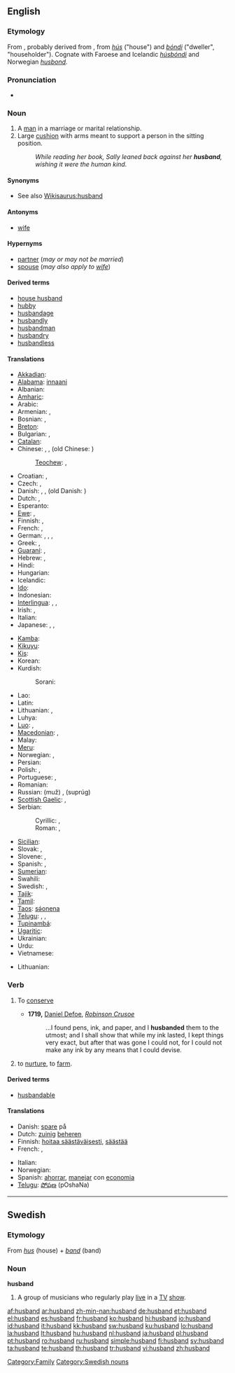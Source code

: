 ==English==

{{rank|certainly|big|road|550|husband|blockquote|effect|wanted}}

===Etymology===
From {{etyl|ang}} {{term|hūsbonda||lang=ang|male head of a household}}, probably derived from {{etyl|non}} {{term|húsbóndi||lang=non|master of house}}, from ''[[hús]]'' ("house") and ''[[bóndi]]'' ("dweller", "householder"). Cognate with Faroese and Icelandic ''[[húsbóndi]]'' and Norwegian ''[[husbond]]''.

===Pronunciation===
* {{audio|en-us-husband.ogg|Audio (US)}}

===Noun===
{{en-noun}}

# A [[man]] in a marriage or marital relationship.
# Large [[cushion]] with arms meant to support a person in the sitting position.
#: ''While reading her book, Sally leaned back against her '''husband''', wishing it were the human kind.''

====Synonyms====
* See also [[Wikisaurus:husband]]

====Antonyms====
* [[wife]]

====Hypernyms====
* [[partner]] (''may or may not be married'')
* [[spouse]] (''may also apply to [[wife]]'')

====Derived terms====
* [[house husband]]
* [[hubby]]
* [[husbandage]]
* [[husbandly]]
* [[husbandman]]
* [[husbandry]]
* [[husbandless]]

====Translations====
{{trans-top|male partner in marriage}}
* [[Akkadian]]: {{tø|akk|𒁮|tr=mutu|sc=Xsux}}
* [[Alabama]]: [[innaani]]
* Albanian: {{t+|sq|burrë|xs=Albanian}}
* [[Amharic]]: {{tø|am|ባል|tr=bal|sc=Ethi}}
* Arabic: {{t-|ar|زوج|m|tr=záuj|sc=Arab}}
* Armenian: {{t+|hy|ամուսին|tr=amusin|sc=Armn|xs=Armenian}}, {{t-|hy|մարդ|tr=mard|sc=Armn|xs=Armenian}}
* Bosnian: {{t-|bs|muž|m}}, {{t-|bs|suprug|m}}
* [[Breton]]: {{t|br|gwaz|m|xs=Breton}}
* Bulgarian: {{t+|bg|мъж|m|tr=mǎž|sc=Cyrl}}, {{t+|bg|съпруг|m|tr=sǎprug|sc=Cyrl}}
* [[Catalan]]: {{t+|ca|marit|m}}
* Chinese: {{t-|cmn|丈夫|tr=zhàng fú|sc=Hani|xs=Mandarin}}, {{t-|cmn|老公|tr=lǎo gōng|sc=Hani|xs=Mandarin}}, (old Chinese: {{t|cmn|相公|sc=Hani|xs=Mandarin}})
*: [[Teochew]]: {{t-|nan|ang1|xs=Min Nan}}, {{t|nan|dai6lou6|xs=Min Nan}}
* Croatian: {{t+|hr|muž|m}}, {{t-|hr|suprug|m}}
* Czech: {{t-|cs|manžel|m}}, {{t+|cs|muž|m}}
* Danish: {{t+|da|mand}}, {{t|da|ægtemand}}, (old Danish: {{t|da|husbond}})
* Dutch: {{t+|nl|man|m}}, {{t+|nl|echtgenoot|m}}
* Esperanto: {{t+|eo|edzo|xs=Esperanto}}
* [[Ewe]]: {{tø|ewe|atsu}}, {{tø|ewe|srɔ̃ŋutsu}}
* Finnish: {{t+|fi|mies}}, {{t+|fi|aviomies}}
* French: {{t+|fr|mari|m}}, {{t+|fr|époux|m}}
* German: {{t+|de|Ehemann|m}}, {{t+|de|Mann|m}}, {{t|de|Gemahl|m}}, {{t+|de|Gatte|m}}
* Greek: {{t+|el|άνδρας|m|tr=ándras|sc=Grek}}, {{t+|el|σύζυγος|m|tr=sýzygos|sc=Grek}}
* [[Guaraní]]: {{t-|gn|me|xs=Guaraní}}, {{t|gn|ména|xs=Guaraní}}
* Hebrew: {{t-|he|בעל|m|tr=baʿal|sc=Hebr}}, {{t+|he|איש|m|tr=ʾîš|sc=Hebr}}
* Hindi: {{t+|hi|पति|m|tr=pati|sc=Deva|xs=Hindi}}
* Hungarian: {{t+|hu|férj}}
* Icelandic: {{t+|is|eiginmaður}}
* [[Ido]]: {{t+|io|spozulo|xs=Ido}}
* Indonesian: {{t+|id|suami|xs=Indonesian}}
* [[Interlingua]]: {{t-|ia|marito|xs=Interlingua}}, {{t-|ia|sposo|xs=Interlingua}}, {{t|ia|sponso|xs=Interlingua}}
* Irish: {{t+|ga|fear|m|xs=Irish}}, {{t|ga|fear céile|m|xs=Irish}}
* Italian: {{t+|it|marito|m}}
* Japanese: {{t+|ja|夫|tr=おっと, otto|sc=Jpan}}, {{t-|ja|主人|tr=しゅじん, shujin|sc=Jpan}}, {{t|ja|旦那|tr=だんな, danna|sc=Jpan}}
{{trans-mid}}
* [[Kamba]]: {{tø|kam|mundu ume}}
* [[Kikuyu]]: {{tø|ki|morume}}
* [[Kis]]: {{tø|kis|msacha}}
* Korean: {{t+|ko|남편|tr=nam pyeon|sc=Hang}}
* Kurdish:
*: Sorani: {{t|ku|مێرد|tr=mérd|sc=ku-Arab}}
* Lao: {{t-|lo|ຜົວ|tr=phua|sc=Laoo|xs=Lao}}
* Latin: {{t+|la|maritus|m|alt=marītus}}
* Lithuanian: {{t+|lt|vyras|m|xs=Lithuanian}}, {{t+|lt|sutuoktinis|m|xs=Lithuanian}}
* Luhya: {{tø|luy|omsecha}}
* [[Luo]]: {{tø|luo|chuora}},  {{tø|luo|jaod}}
* [[Macedonian]]: {{t-|mk|маж|m|tr=maž|sc=Cyrl|xs=Macedonian}},  {{t-|mk|сопруг|m|tr=sóprug|sc=Cyrl|xs=Macedonian}}
* Malay: {{t+|ms|suami|xs=Malay}}
* [[Meru]]: {{tø|mer|murume}}
* Norwegian: {{t|no|ektemann}}, {{t|no|husbond}}
* Persian: {{t-|fa|شوهر|tr=šohar|sc=fa-Arab|xs=Persian}}
* Polish: {{t+|pl|mąż|m}}, {{t+|pl|małżonek|m}}
* Portuguese: {{t+|pt|marido|m}}, {{t+|pt|esposo|m}}
* Romanian: {{t+|ro|soţ|m}}
* Russian: {{t+|ru|муж|m|sc=Cyrl}} (muž) , {{t+|ru|супруг|m|sc=Cyrl}} (suprúg)
* [[Scottish Gaelic]]: {{t-|gd|fear-cèile|m|xs=Scottish Gaelic}}, {{t-|gd|fear-pòsda|f|xs=Scottish Gaelic}}
* Serbian:
*: Cyrillic: {{t-|sr|муж|m|sc=Cyrl}}, {{t-|sr|супруг|m|sc=Cyrl}}
*: Roman: {{t-|sr|muž|m}}, {{t-|sr|suprug|m}}
* [[Sicilian]]: {{t+|scn|maritu|m|xs=Sicilian}}
* Slovak: {{t-|sk|manžel|m}}, {{t-|sk|muž|m}}
* Slovene: {{t+|sl|mož|m}}, {{t+|sl|soprog|m}}
* Spanish: {{t+|es|marido|m}}, {{t+|es|esposo|m}}
* [[Sumerian]]: {{tø|sux|𒁮|tr=DAM|sc=Xsux}}
* Swahili: {{t+|sw|mume|xs=Swahili}}
* Swedish: {{t+|sv|make|c}}, {{t+|sv|man|c}}
* [[Tajik]]: {{t-|tg|шавҳар|tr=šavhar|sc=Cyrl|xs=Tajik}}
* [[Tamil]]: {{t|ta|அம்படையன்|tr=ambaDayan|xs=Tamil}}
* [[Taos]]: [[sə́onena]]
* [[Telugu]]: {{t|te|మొగుడు|tr=moguDu|sc=Telu}}, {{t|te|భర్త|tr=bharta|sc=Telu}}, {{t|te|పెనిమిటి|tr=penimiTi|sc=Telu}}
* [[Tupinambá]]: {{tø|tpn|mena|xs=Tupinambá}}
* [[Ugaritic]]: {{tø|uga|𐎎𐎚|tr=mt|sc=Ugar}}
* Ukrainian: {{t+|uk|чоловік|m|tr=čolovík|sc=Cyrl|xs=Ukrainian}}
* Urdu: {{t-|ur|شوہر|tr=šohar|sc=ur-Arab|xs=Urdu}}
* Vietnamese: {{t|vi|chồng|xs=Vietnamese}}
{{trans-bottom}}

{{trans-top|cushion}}
* Lithuanian: {{t+|lt|pagalvėlė|f|xs=Lithuanian}}
{{trans-mid}}
{{trans-bottom}}

===Verb===
{{en-verb}}

# {{transitive}} To [[conserve]]
#* '''1719,''' [[w:Daniel Defoe|Daniel Defoe]], ''[[w:Robinson Crusoe|Robinson Crusoe]]''
#*: ...I found pens, ink, and paper, and I '''husbanded''' them to the utmost; and I shall show that while my ink lasted, I kept things very exact, but after that was gone I could not, for I could not make any ink by any means that I could devise.
# {{transitive}} to [[nurture]], to [[farm]].

====Derived terms====
* [[husbandable]]

====Translations====
{{trans-top|to conserve}}
* Danish: [[spare]] på
* Dutch: [[zuinig]] [[beheren]]
* Finnish: [[hoitaa säästäväisesti]], [[säästää]]
* French: {{t+|fr|économiser}}, {{t+|fr|ménager}}
{{trans-mid}}
* Italian: {{t-|it|dosare}}
* Norwegian: {{t+|no|bevare}}
* Spanish: [[ahorrar]], [[manejar]] con [[economia]]
* [[Telugu]]: [[పోషణ]] (pOshaNa)
{{trans-bottom}}

----

==Swedish==

===Etymology===
From ''[[hus]]'' (house) + ''[[band]]'' (band)

===Noun===
'''husband'''

# A group of musicians who regularly play [[live]] in a [[TV]] [[show]].

[[Category:Family]]
[[Category:Swedish nouns]]

[[af:husband]]
[[ar:husband]]
[[zh-min-nan:husband]]
[[de:husband]]
[[et:husband]]
[[el:husband]]
[[es:husband]]
[[fr:husband]]
[[ko:husband]]
[[hi:husband]]
[[io:husband]]
[[id:husband]]
[[it:husband]]
[[kk:husband]]
[[sw:husband]]
[[ku:husband]]
[[lo:husband]]
[[la:husband]]
[[lt:husband]]
[[hu:husband]]
[[nl:husband]]
[[ja:husband]]
[[pl:husband]]
[[pt:husband]]
[[ro:husband]]
[[ru:husband]]
[[simple:husband]]
[[fi:husband]]
[[sv:husband]]
[[ta:husband]]
[[te:husband]]
[[th:husband]]
[[tr:husband]]
[[vi:husband]]
[[zh:husband]]